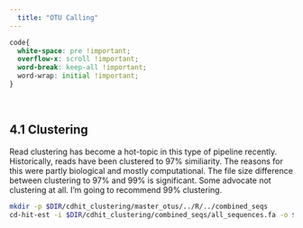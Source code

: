 ```yaml
---
  title: "OTU Calling"
---
```

```css
code{
  white-space: pre !important;
  overflow-x: scroll !important;
  word-break: keep-all !important;
  word-wrap: initial !important;
}
```
<br>

## 4.1 Clustering

Read clustering has become a hot-topic in this type of pipeline recently. Historically, reads have been clustered to 97% similiarity. The reasons for this were partly biological and mostly computational. The file size difference between clustering to 97% and 99% is significant. Some advocate not clustering at all. I'm going to recommend 99% clustering.

```bash
mkdir -p $DIR/cdhit_clustering/master_otus/../R/../combined_seqs
cd-hit-est -i $DIR/cdhit_clustering/combined_seqs/all_sequences.fa -o $DIR/cdhit_clustering/combined_seqs/combined_seqs_cdhit.fasta -c 0.95 -M 200000 -T 20
```